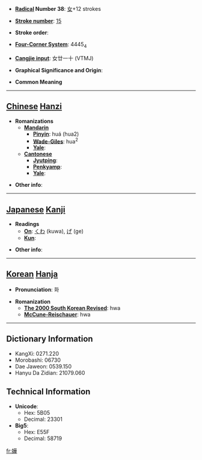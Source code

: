 * '''[[Wiktionary:Chinese radical index| Radical]] Number 38''': [[Wiktionary:Chinese radical index 女|女]]+12 strokes

* '''[[Wiktionary:Chinese total strokes index|Stroke number]]''': [[Wiktionary:Chinese total strokes index 15|15]]

* '''Stroke order''': 

* '''[[Wiktionary:Chinese four corner index|Four-Corner System]]''': 4445<sub>4</sub>

* '''[[Wiktionary:Chinese Cangjie index|Cangjie input]]''': 女廿一十 (VTMJ)

* '''Graphical Significance and Origin''': 

* '''Common Meaning'''

----

== [[Chinese]] [[Hanzi]] ==

* '''Romanizations'''
** '''[[Mandarin]]'''
*** '''[[Pinyin]]''': huá (hua2)
*** '''[[Wade-Giles]]''': hua<sup>2</sup>
*** '''[[Yale]]''': 
** '''[[Cantonese]]'''
*** '''[[Jyutping]]''':
*** '''[[Penkyamp]]''': 
*** '''[[Yale]]''': 

* '''Other info''': 

----

== [[Japanese]] [[Kanji]] ==

* '''Readings'''
** '''[[On]]''': [[くわ]] (kuwa), [[げ]] (ge)
** '''[[Kun]]''': 

* '''Other info''':  

----

== [[Korean]] [[Hanja]] ==

* '''Pronunciation''': 화

* '''Romanization'''
** '''[[The 2000 South Korean Revised Romanization|The 2000 South Korean Revised]]''': hwa
** '''[[McCune-Reischauer]]''': hwa

----

== Dictionary Information ==

* KangXi: 0271.220
* Morobashi: 06730
* Dae Jaweon: 0539.150
* Hanyu Da Zidian: 21079.060

== Technical Information ==

* '''Unicode''':
** Hex: 5B05
** Decimal: 23301
* '''Big5''':
** Hex: E55F
** Decimal: 58719

[[fr:嬅]]